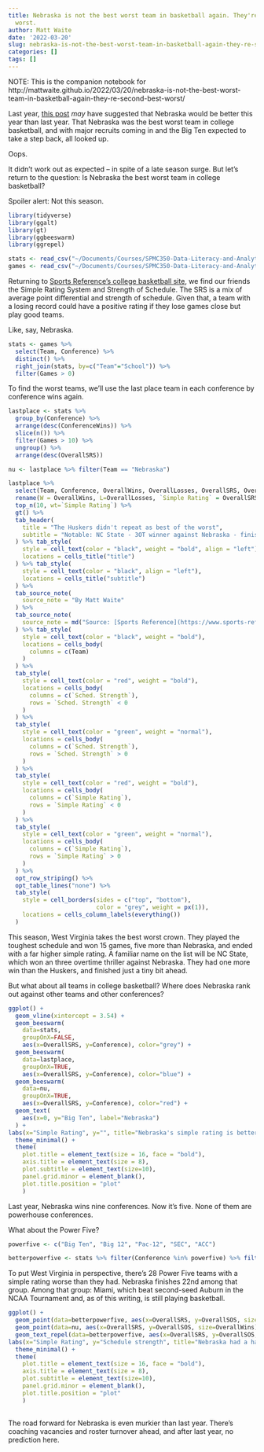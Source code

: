 ```yaml
---
title: Nebraska is not the best worst team in basketball again. They're third best
  worst.
author: Matt Waite
date: '2022-03-20'
slug: nebraska-is-not-the-best-worst-team-in-basketball-again-they-re-second-best-worst
categories: []
tags: []
---
```


NOTE: This is the companion notebook for http://mattwaite.github.io/2022/03/20/nebraska-is-not-the-best-worst-team-in-basketball-again-they-re-second-best-worst/

Last year, [this post](http://mattwaite.github.io/2021/03/28/is-nebraska-the-best-worst-team-in-college-basketball/) *may* have suggested that Nebraska would be better this year than last year. That Nebraska was the best worst team in college basketball, and with major recruits coming in and the Big Ten expected to take a step back, all looked up. 

Oops.

It didn't work out as expected -- in spite of a late season surge. But let's return to the question: Is Nebraska the best worst team in college basketball?

Spoiler alert: Not this season. 
```r
library(tidyverse)
library(ggalt)
library(gt)
library(ggbeeswarm)
library(ggrepel)

stats <- read_csv("~/Documents/Courses/SPMC350-Data-Literacy-and-Analytics-in-Sports/Extras/stats22.csv")
games <- read_csv("~/Documents/Courses/SPMC350-Data-Literacy-and-Analytics-in-Sports/Extras/logs22.csv")
```

Returning to [Sports Reference's college basketball site](https://www.sports-reference.com/cbb/seasons/2022-school-stats.html), we find our friends the Simple Rating System and Strength of Schedule. The SRS is a mix of average point differential and strength of schedule. Given that, a team with a losing record could have a positive rating if they lose games close but play good teams.

Like, say, Nebraska.
```r
stats <- games %>% 
  select(Team, Conference) %>% 
  distinct() %>% 
  right_join(stats, by=c("Team"="School")) %>% 
  filter(Games > 0)
```

To find the worst teams, we'll use the last place team in each conference by conference wins again.
```r
lastplace <- stats %>% 
  group_by(Conference) %>% 
  arrange(desc(ConferenceWins)) %>% 
  slice(n()) %>% 
  filter(Games > 10) %>%
  ungroup() %>% 
  arrange(desc(OverallSRS))

nu <- lastplace %>% filter(Team == "Nebraska")
```

```r
lastplace %>% 
  select(Team, Conference, OverallWins, OverallLosses, OverallSRS, OverallSOS) %>% 
  rename(W = OverallWins, L=OverallLosses, `Simple Rating` = OverallSRS, `Sched. Strength`= OverallSOS) %>% 
  top_n(10, wt=`Simple Rating`) %>% 
  gt() %>%
  tab_header(
    title = "The Huskers didn't repeat as best of the worst",
    subtitle = "Notable: NC State - 3OT winner against Nebraska - finished just a hair ahead."
  ) %>% tab_style(
    style = cell_text(color = "black", weight = "bold", align = "left"),
    locations = cells_title("title")
  ) %>% tab_style(
    style = cell_text(color = "black", align = "left"),
    locations = cells_title("subtitle")
  ) %>%
  tab_source_note(
    source_note = "By Matt Waite"
  ) %>%
  tab_source_note(
    source_note = md("Source: [Sports Reference](https://www.sports-reference.com/cbb/seasons/2022-school-stats.html)")
  ) %>% tab_style(
    style = cell_text(color = "black", weight = "bold"),
    locations = cells_body(
      columns = c(Team)
    )
  ) %>% 
  tab_style(
    style = cell_text(color = "red", weight = "bold"),
    locations = cells_body(
      columns = c(`Sched. Strength`),
      rows = `Sched. Strength` < 0
    )
  ) %>% 
  tab_style(
    style = cell_text(color = "green", weight = "normal"),
    locations = cells_body(
      columns = c(`Sched. Strength`),
      rows = `Sched. Strength` > 0
    )
  ) %>% 
  tab_style(
    style = cell_text(color = "red", weight = "bold"),
    locations = cells_body(
      columns = c(`Simple Rating`),
      rows = `Simple Rating` < 0
    )
  ) %>% 
  tab_style(
    style = cell_text(color = "green", weight = "normal"),
    locations = cells_body(
      columns = c(`Simple Rating`),
      rows = `Simple Rating` > 0
    )
  ) %>% 
  opt_row_striping() %>% 
  opt_table_lines("none") %>% 
  tab_style(
    style = cell_borders(sides = c("top", "bottom"), 
                         color = "grey", weight = px(1)),
    locations = cells_column_labels(everything())
  )
```
This season, West Virginia takes the best worst crown. They played the toughest schedule and won 15 games, five more than Nebraska, and ended with a far higher simple rating. A familiar name on the list will be NC State, which won an three overtime thriller against Nebraska. They had one more win than the Huskers, and finished just a tiny bit ahead. 

But what about all teams in college basketball? Where does Nebraska rank out against other teams and other conferences? 
```r
ggplot() +
  geom_vline(xintercept = 3.54) + 
  geom_beeswarm(
    data=stats, 
    groupOnX=FALSE, 
    aes(x=OverallSRS, y=Conference), color="grey") + 
  geom_beeswarm(
    data=lastplace, 
    groupOnX=TRUE, 
    aes(x=OverallSRS, y=Conference), color="blue") + 
  geom_beeswarm(
    data=nu, 
    groupOnX=TRUE, 
    aes(x=OverallSRS, y=Conference), color="red") +
  geom_text(
    aes(x=0, y="Big Ten", label="Nebraska")
  ) +
labs(x="Simple Rating", y="", title="Nebraska's simple rating is better than 5 conferences", subtitle="The Husker's finished dead last in the Big Ten, but wouldn't have nearly everywhere else.", caption="Source: Sports Reference | By Matt Waite") + 
  theme_minimal() + 
  theme(
    plot.title = element_text(size = 16, face = "bold"),
    axis.title = element_text(size = 8), 
    plot.subtitle = element_text(size=10), 
    panel.grid.minor = element_blank(),
    plot.title.position = "plot"
    )
```
Last year, Nebraska wins nine conferences. Now it's five. None of them are powerhouse conferences. 

What about the Power Five?

```r
powerfive <- c("Big Ten", "Big 12", "Pac-12", "SEC", "ACC")

betterpowerfive <- stats %>% filter(Conference %in% powerfive) %>% filter(OverallSRS <= 10.65) %>% arrange(desc(OverallSRS))
```

To put West Virginia in perspective, there's 28 Power Five teams with a simple rating worse than they had. Nebraska finishes 22nd among that group. Among that group: Miami, which beat second-seed Auburn in the NCAA Tournament and, as of this writing, is still playing basketball.

```r
ggplot() + 
  geom_point(data=betterpowerfive, aes(x=OverallSRS, y=OverallSOS, size=OverallWins)) + 
  geom_point(data=nu, aes(x=OverallSRS, y=OverallSOS, size=OverallWins), color="red") + 
  geom_text_repel(data=betterpowerfive, aes(x=OverallSRS, y=OverallSOS, label=Team), point.padding = 4) +
labs(x="Simple Rating", y="Schedule strength", title="Nebraska had a harder schedule than multiple tournament teams", subtitle="Nebraska isn't the best of the worst again, but teams in their ranking neighborhood had better fortunes.", caption="Source: Sports Reference | By Matt Waite") + 
  theme_minimal() + 
  theme(
    plot.title = element_text(size = 16, face = "bold"),
    axis.title = element_text(size = 8), 
    plot.subtitle = element_text(size=10), 
    panel.grid.minor = element_blank(),
    plot.title.position = "plot"
    )
  
```

The road forward for Nebraska is even murkier than last year. There's coaching vacancies and roster turnover ahead, and after last year, no prediction here. 